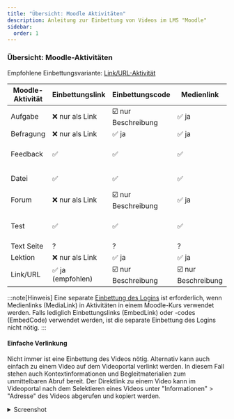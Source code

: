 ```yaml
---
title: "Übersicht: Moodle Aktivitäten"
description: Anleitung zur Einbettung von Videos im LMS "Moodle"
sidebar:
  order: 1
---
```


### Übersicht: Moodle-Aktivitäten

Empfohlene Einbettungsvariante: [Link/URL-Aktivität](../activities/link)

| Moodle-Aktivität | Einbettungslink    | Einbettungscode        | Medienlink           | Kommentar                         |
|------------------|--------------------|------------------------|----------------------|-----------------------------------|
| Aufgabe          | ❌ nur als Link    | ☑️ nur Beschreibung   | ✅ ja                |                                  |
| Befragung        | ❌ nur als Link    | ✅ ja                 | ✅ ja                |                                  |
| Feedback         | ✅                 | ✅                    | ✅                   | nur bestimmte Frage-Typen        |
| Datei            | ✅                 | ✅                    | ✅                   | nur Beschreibung                 |
| Forum            | ❌ nur als Link    | ☑️ nur Beschreibung   | ✅ ja                |                                  |
| Test             | ✅                 | ✅                    | ✅                   | nur bestimmte Frage-Typen        |
| Text Seite       | ?                   | ?                     | ?                    |                                   |
| Lektion          | ❌ nur als Link    | ✅ ja                 | ✅ ja                |                                  |
| Link/URL         | ✅ ja (empfohlen)  | ☑️ nur Beschreibung   | ☑️ nur Beschreibung  |                                  |

:::note[Hinweis]
Eine separate [Einbettung des Logins](../media) ist erforderlich, wenn Medienlinks (MediaLink) in Aktivitäten in einem Moodle-Kurs verwendet werden.
Falls lediglich Einbettungslinks (EmbedLink) oder -codes (EmbedCode) verwendet werden, ist die separate Einbettung des Logins nicht nötig.
:::

#### Einfache Verlinkung
Nicht immer ist eine Einbettung des Videos nötig. Alternativ kann auch einfach zu einem Video auf dem Videoportal verlinkt werden. In diesem Fall stehen auch Kontextinformationen und Begleitmaterialien zum unmittelbaren Abruf bereit. Der Direktlink zu einem Video kann im Videoportal nach dem Selektieren eines Videos unter "Informationen" > "Adresse" des Videos abgerufen und kopiert werden.

<details>
    <summary>Screenshot</summary>
    ![Adresse kopieren](img/moodle_link-to-video.png)
</details>
